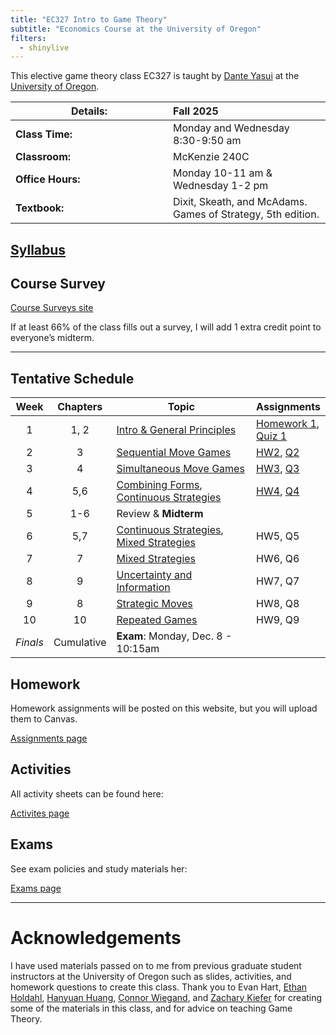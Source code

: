 ```yaml
---
title: "EC327 Intro to Game Theory"
subtitle: "Economics Course at the University of Oregon"
filters:
  - shinylive
---
```


This elective game theory class EC327 is taught by [Dante Yasui](danteyasui.org)
at the [University of Oregon](https://socialsciences.uoregon.edu/economics).

| Details: | Fall 2025 |
|----|:---|
| **Class Time:**   | Monday and Wednesday 8:30-9:50 am   |
| **Classroom:**    | McKenzie 240C                       |
| **Office Hours:** | Monday 10-11 am \& Wednesday 1-2 pm |
| **Textbook:**     | Dixit, Skeath, and McAdams. Games of Strategy, 5th edition. |

[Syllabus](Syllabus/main.pdf){.btn .btn-outline-primary .btn role="button"}
---

## Course Survey

[Course Surveys site](https://duckweb.uoregon.edu/duckweb/bwskmisc.P_CourseEvaluations)

If at least 66% of the class fills out a survey, I will add 1 extra credit point to everyone's midterm.

---

## Tentative Schedule

| **Week** | **Chapters** | **Topic**                                                       | Assignments  |
|:--------:+:------------:+------------------------------------------------------------------+-----------|
|     1    |     1, 2    | [Intro & General Principles](Slides/#intro-and-syllabus-day)     | [Homework 1](Homework/#assignment-1), [Quiz 1](https://canvas.uoregon.edu/courses/274671/quizzes/415674) |
|     2    |      3      | [Sequential Move Games](Slides/#sequential-games)                | [HW2](Homework/#assignment-2), [Q2](https://canvas.uoregon.edu/courses/274671/quizzes/416468) |
|     3    |      4      | [Simultaneous Move Games](Slides/#simultaneous-games)            | [HW3](Homework/#assignment-3), [Q3](https://canvas.uoregon.edu/courses/274671/quizzes/416799) |
|     4    |      5,6    | [Combining Forms](Slides/#combining-simultaneous-and-sequential), [Continuous Strategies](Slides/#simultaneous-games) | [HW4](Homework/#assignment-4), [Q4](https://canvas.uoregon.edu/courses/274671/quizzes/417209) |
|     5    |      1-6    | Review & **Midterm**                                             |         |
|     6    |      5,7      | [Continuous Strategies](Slides/#simultaneous-games), [Mixed Strategies](Slides/#mixed-strategies)                     | HW5, Q5 |
|     7    |      7      | [Mixed Strategies](Slides/#mixed-strategies)                     | HW6, Q6 |
|     8    |      9      | [Uncertainty and Information](Slides/#asymmetric-info)           | HW7, Q7 |
|     9    |      8      | [Strategic Moves](Slides/#strategic-moves)                       | HW8, Q8 |
|    10    |      10     | [Repeated Games](Slides/#repeated-games)                         | HW9, Q9 |
| *Finals* |  Cumulative | **Exam**: Monday, Dec. 8 - 10:15am                               |    |

## Homework

Homework assignments will be posted on this website, but you will upload them to Canvas.

[Assignments page](Homework/index.qmd)


## Activities

All activity sheets can be found here:

[Activites page](activities/index.qmd)

## Exams

See exam policies and study materials her:

[Exams page](Exams/index.qmd)

---

# Acknowledgements

I have used materials passed on to me from previous graduate student instructors at the University of Oregon
such as slides, activities, and homework questions to create this class.
Thank you to Evan Hart,
[Ethan Holdahl](https://ethanholdahl.com/),
[Hanyuan Huang](https://sites.google.com/view/hanyuanhuang/),
[Connor Wiegand](https://ctwie.me/),
and [Zachary Kiefer](https://zkiefer10.github.io/)
for creating some of the materials in this class,
and for advice on teaching Game Theory.

